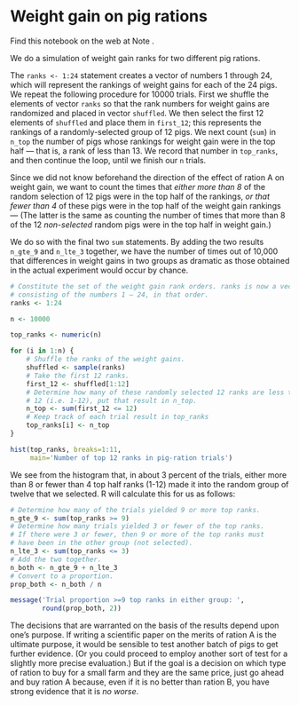 # Weight gain on pig rations


Find this notebook on the web at Note .

We do a simulation of weight gain ranks for two different pig rations.

The `ranks <- 1:24` statement creates a vector of numbers 1 through 24,
which will represent the rankings of weight gains for each of the 24
pigs. We repeat the following procedure for 10000 trials. First we
shuffle the elements of vector `ranks` so that the rank numbers for
weight gains are randomized and placed in vector `shuffled`. We then
select the first 12 elements of `shuffled` and place them in `first_12`;
this represents the rankings of a randomly-selected group of 12 pigs. We
next count (`sum`) in `n_top` the number of pigs whose rankings for
weight gain were in the top half — that is, a rank of less than 13. We
record that number in `top_ranks`, and then continue the loop, until we
finish our `n` trials.

Since we did not know beforehand the direction of the effect of ration A
on weight gain, we want to count the times that *either more than 8* of
the random selection of 12 pigs were in the top half of the rankings,
*or that fewer than 4* of these pigs were in the top half of the weight
gain rankings — (The latter is the same as counting the number of times
that more than 8 of the 12 *non-selected* random pigs were in the top
half in weight gain.)

We do so with the final two `sum` statements. By adding the two results
`n_gte_9` and `n_lte_3` together, we have the number of times out of
10,000 that differences in weight gains in two groups as dramatic as
those obtained in the actual experiment would occur by chance.

```r
# Constitute the set of the weight gain rank orders. ranks is now a vector
# consisting of the numbers 1 — 24, in that order.
ranks <- 1:24

n <- 10000

top_ranks <- numeric(n)

for (i in 1:n) {
    # Shuffle the ranks of the weight gains.
    shuffled <- sample(ranks)
    # Take the first 12 ranks.
    first_12 <- shuffled[1:12]
    # Determine how many of these randomly selected 12 ranks are less than
    # 12 (i.e. 1-12), put that result in n_top.
    n_top <- sum(first_12 <= 12)
    # Keep track of each trial result in top_ranks
    top_ranks[i] <- n_top
}

hist(top_ranks, breaks=1:11,
     main='Number of top 12 ranks in pig-ration trials')
```

We see from the histogram that, in about 3 percent of the trials, either
more than 8 or fewer than 4 top half ranks (1-12) made it into the
random group of twelve that we selected. R will calculate this for us as
follows:

```r
# Determine how many of the trials yielded 9 or more top ranks.
n_gte_9 <- sum(top_ranks >= 9)
# Determine how many trials yielded 3 or fewer of the top ranks.
# If there were 3 or fewer, then 9 or more of the top ranks must
# have been in the other group (not selected).
n_lte_3 <- sum(top_ranks <= 3)
# Add the two together.
n_both <- n_gte_9 + n_lte_3
# Convert to a proportion.
prop_both <- n_both / n

message('Trial proportion >=9 top ranks in either group: ',
        round(prop_both, 2))
```

The decisions that are warranted on the basis of the results depend upon
one’s purpose. If writing a scientific paper on the merits of ration A
is the ultimate purpose, it would be sensible to test another batch of
pigs to get further evidence. (Or you could proceed to employ another
sort of test for a slightly more precise evaluation.) But if the goal is
a decision on which type of ration to buy for a small farm and they are
the same price, just go ahead and buy ration A because, even if it is no
better than ration B, you have strong evidence that it is *no worse*.

